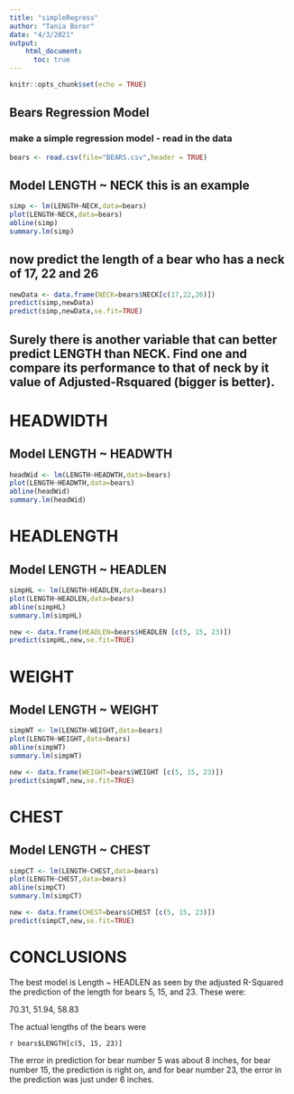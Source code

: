 ```yaml
---
title: "simpleRegress"
author: "Tania Boror"
date: "4/3/2021"
output: 
    html_document:
      toc: true
---
```


```r
knitr::opts_chunk$set(echo = TRUE)
```

## Bears Regression Model

### make a simple regression model - read in the data

```r
bears <- read.csv(file="BEARS.csv",header = TRUE)
```

## Model LENGTH ~ NECK  this is an example  

```r
simp <- lm(LENGTH~NECK,data=bears)
plot(LENGTH~NECK,data=bears)
abline(simp)
summary.lm(simp)
```

## now predict the length of a bear who has a neck of 17, 22 and 26


```r
newData <- data.frame(NECK=bears$NECK[c(17,22,26)])
predict(simp,newData)
predict(simp,newData,se.fit=TRUE)
```
## Surely there is another variable that can better predict LENGTH than NECK. Find one and compare its performance to that of neck by it value of Adjusted-Rsquared (bigger is better).


# HEADWIDTH
## Model LENGTH ~ HEADWTH

```r
headWid <- lm(LENGTH~HEADWTH,data=bears)
plot(LENGTH~HEADWTH,data=bears)
abline(headWid)
summary.lm(headWid)
```

# HEADLENGTH
## Model LENGTH ~ HEADLEN

```r
simpHL <- lm(LENGTH~HEADLEN,data=bears)
plot(LENGTH~HEADLEN,data=bears)
abline(simpHL)
summary.lm(simpHL)
```

```r
new <- data.frame(HEADLEN=bears$HEADLEN [c(5, 15, 23)])
predict(simpHL,new,se.fit=TRUE)
```

# WEIGHT
## Model LENGTH ~ WEIGHT

```r
simpWT <- lm(LENGTH~WEIGHT,data=bears)
plot(LENGTH~WEIGHT,data=bears)
abline(simpWT)
summary.lm(simpWT)
```

```r
new <- data.frame(WEIGHT=bears$WEIGHT [c(5, 15, 23)])
predict(simpWT,new,se.fit=TRUE)
```

# CHEST
##  Model LENGTH ~ CHEST

```r
simpCT <- lm(LENGTH~CHEST,data=bears)
plot(LENGTH~CHEST,data=bears)
abline(simpCT)
summary.lm(simpCT)
```

```r
new <- data.frame(CHEST=bears$CHEST [c(5, 15, 23)])
predict(simpCT,new,se.fit=TRUE)
```

# CONCLUSIONS

The best model is Length ~ HEADLEN as seen by the adjusted R-Squared the prediction of the length for bears 5, 15, and 23. These were:

70.31,  51.94, 58.83


The actual lengths of the bears were

`r bears$LENGTH[c(5, 15, 23)]` 

The error in prediction for bear number 5 was about 8 inches, for bear number 15, the prediction is right on, and for bear number 23, the error in the prediction was just under 6 inches.
